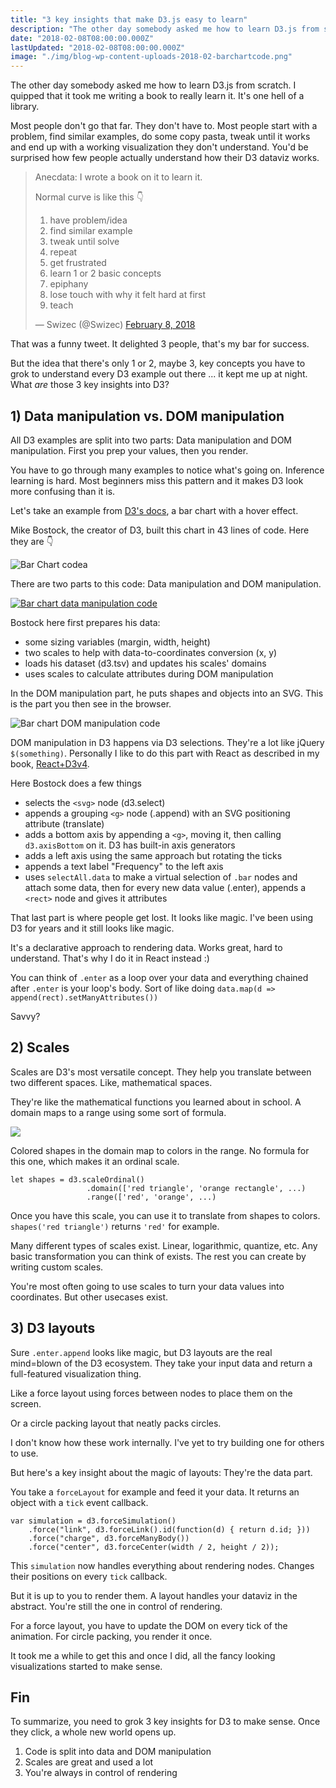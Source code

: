 ```yaml
---
title: "3 key insights that make D3.js easy to learn"
description: "The other day somebody asked me how to learn D3.js from scratch. I quipped that it took me writing a book to really learn it. It's one hell of a library."
date: "2018-02-08T08:00:00.000Z"
lastUpdated: "2018-02-08T08:00:00.000Z"
image: "./img/blog-wp-content-uploads-2018-02-barchartcode.png"
---
```


The other day somebody asked me how to learn D3.js from scratch. I quipped that it took me writing a book to really learn it. It&#x27;s one hell of a library.



Most people don&#x27;t go that far. They don&#x27;t have to. Most people start with a problem, find similar examples, do some copy pasta, tweak until it works and end up with a working visualization they don&#x27;t understand. You&#x27;d be surprised how few people actually understand how their D3 dataviz works.



> Anecdata: I wrote a book on it to learn it.  
>   
> Normal curve is like this 👇  
>   
> 1) have problem/idea  
> 2) find similar example  
> 3) tweak until solve  
> 4) repeat  
> 5) get frustrated  
> 6) learn 1 or 2 basic concepts  
> 7) epiphany  
> 8) lose touch with why it felt hard at first  
> 9) teach
>
> — Swizec (@Swizec) [February 8, 2018](https://twitter.com/Swizec/status/961448920600604672?ref_src=twsrc%5Etfw)



That was a funny tweet. It delighted 3 people, that&#x27;s my bar for success.



But the idea that there&#x27;s only 1 or 2, maybe 3, key concepts you have to grok to understand every D3 example out there ... it kept me up at night. What _are_ those 3 key insights into D3?



## 1) Data manipulation vs. DOM manipulation



All D3 examples are split into two parts: Data manipulation and DOM manipulation. First you prep your values, then you render.



You have to go through many examples to notice what&#x27;s going on. Inference learning is hard. Most beginners miss this pattern and it makes D3 look more confusing than it is.



Let&#x27;s take an example from [D3&#x27;s docs](https://github.com/d3/d3/wiki/Gallery), a bar chart with a hover effect.





Mike Bostock, the creator of D3, built this chart in 43 lines of code. Here they are 👇



![Bar Chart codea](./img/blog-wp-content-uploads-2018-02-barchartcode.png)



There are two parts to this code: Data manipulation and DOM manipulation.



[![Bar chart data manipulation code](./img/blog-wp-content-uploads-2018-02-barchartcode-data.png)](Bar)



Bostock here first prepares his data:



- some sizing variables (margin, width, height)
- two scales to help with data-to-coordinates conversion (x, y)
- loads his dataset (d3.tsv) and updates his scales&#x27; domains
- uses scales to calculate attributes during DOM manipulation



In the DOM manipulation part, he puts shapes and objects into an SVG. This is the part you then see in the browser.



![Bar chart DOM manipulation code](./img/blog-wp-content-uploads-2018-02-barchart-dom.png)



DOM manipulation in D3 happens via D3 selections. They&#x27;re a lot like jQuery `$(something)`. Personally I like to do this part with React as described in my book, [React+D3v4](https://swizec.com/reactd3js).



Here Bostock does a few things



- selects the `<svg>` node (d3.select)
- appends a grouping `<g>` node (.append) with an SVG positioning attribute (translate)
- adds a bottom axis by appending a `<g>`, moving it, then calling `d3.axisBottom` on it. D3 has built-in axis generators
- adds a left axis using the same approach but rotating the ticks
- appends a text label &quot;Frequency&quot; to the left axis
- uses `selectAll.data` to make a virtual selection of `.bar` nodes and attach some data, then for every new data value (.enter), appends a `<rect>` node and gives it attributes



That last part is where people get lost. It looks like magic. I&#x27;ve been using D3 for years and it still looks like magic.



It&#x27;s a declarative approach to rendering data. Works great, hard to understand. That&#x27;s why I do it in React instead :)



You can think of `.enter` as a loop over your data and everything chained after `.enter` is your loop&#x27;s body. Sort of like doing `data.map(d => append(rect).setManyAttributes())`



Savvy?



## 2) Scales



Scales are D3&#x27;s most versatile concept. They help you translate between two different spaces. Like, mathematical spaces.



They&#x27;re like the mathematical functions you learned about in school. A domain maps to a range using some sort of formula.



![](https://upload.wikimedia.org/wikipedia/commons/thumb/d/df/Function_color_example_3.svg/440px-Function_color_example_3.svg.png)



Colored shapes in the domain map to colors in the range. No formula for this one, which makes it an ordinal scale.



```
let shapes = d3.scaleOrdinal()
                 .domain(['red triangle', 'orange rectangle', ...)
                 .range(['red', 'orange', ...)
```



Once you have this scale, you can use it to translate from shapes to colors. `shapes('red triangle')` returns `'red'` for example.



Many different types of scales exist. Linear, logarithmic, quantize, etc. Any basic transformation you can think of exists. The rest you can create by writing custom scales.



You&#x27;re most often going to use scales to turn your data values into coordinates. But other usecases exist.



## 3) D3 layouts



Sure `.enter.append` looks like magic, but D3 layouts are the real mind=blown of the D3 ecosystem. They take your input data and return a full-featured visualization thing.



Like a force layout using forces between nodes to place them on the screen.





Or a circle packing layout that neatly packs circles.





I don&#x27;t know how these work internally. I&#x27;ve yet to try building one for others to use.



But here&#x27;s a key insight about the magic of layouts: They&#x27;re the data part.



You take a `forceLayout` for example and feed it your data. It returns an object with a `tick` event callback.



```
var simulation = d3.forceSimulation()
    .force("link", d3.forceLink().id(function(d) { return d.id; }))
    .force("charge", d3.forceManyBody())
    .force("center", d3.forceCenter(width / 2, height / 2));
```



This `simulation` now handles everything about rendering nodes. Changes their positions on every `tick` callback.



But it is up to you to render them. A layout handles your dataviz in the abstract. You&#x27;re still the one in control of rendering.



For a force layout, you have to update the DOM on every tick of the animation. For circle packing, you render it once.



It took me a while to get this and once I did, all the fancy looking visualizations started to make sense.



## Fin



To summarize, you need to grok 3 key insights for D3 to make sense. Once they click, a whole new world opens up.



1. Code is split into data and DOM manipulation
2. Scales are great and used a lot
3. You&#x27;re always in control of rendering